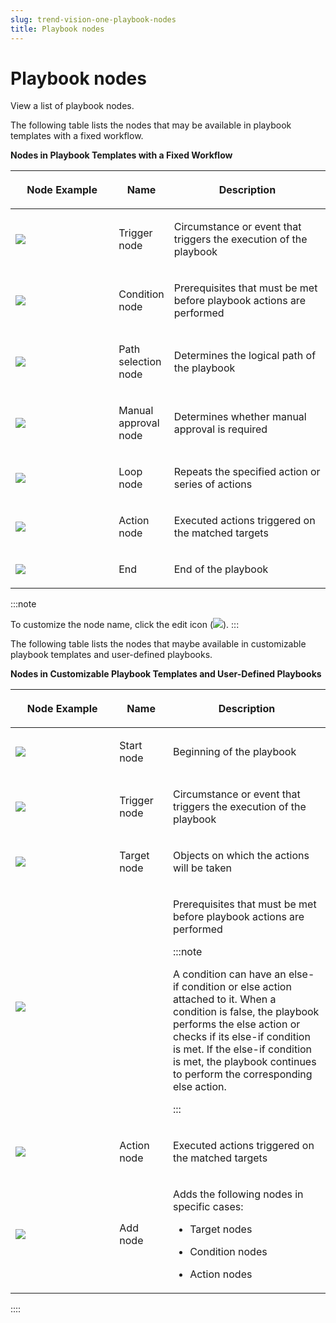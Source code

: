 ```yaml
---
slug: trend-vision-one-playbook-nodes
title: Playbook nodes
---
```

# Playbook nodes

View a list of playbook nodes.

The following table lists the nodes that may be available in playbook templates with a fixed workflow.

**Nodes in Playbook Templates with a Fixed Workflow**

<table>
<colgroup>
<col style="width: 33%" />
<col style="width: 17%" />
<col style="width: 50%" />
</colgroup>
<thead>
<tr>
<th><p>Node Example</p></th>
<th><p>Name</p></th>
<th><p>Description</p></th>
</tr>
</thead>
<tbody>
<tr>
<td><p><img src="./images/trigger=bb7093ad-8f13-4a7b-8138-595c73eb3f03.webp" /></p></td>
<td><p>Trigger node</p></td>
<td><p>Circumstance or event that triggers the execution of the playbook</p></td>
</tr>
<tr>
<td><p><img src="./images/condition_1=20230317091717.webp" /></p></td>
<td><p>Condition node</p></td>
<td><p>Prerequisites that must be met before playbook actions are performed</p></td>
</tr>
<tr>
<td><p><img src="./images/notification_method_selection=20220823083030.webp" /></p></td>
<td><p>Path selection node</p></td>
<td><p>Determines the logical path of the playbook</p></td>
</tr>
<tr>
<td><p><img src="./images/manual_approval=54c6af45-0edf-43e3-bcc2-cc458b58ac34.webp" /></p></td>
<td><p>Manual approval node</p></td>
<td><p>Determines whether manual approval is required</p></td>
</tr>
<tr>
<td><p><img src="./images/loop=4d982234-2ae6-4ed7-835c-46909b6e7c56.webp" /></p></td>
<td><p>Loop node</p></td>
<td><p>Repeats the specified action or series of actions</p></td>
</tr>
<tr>
<td><p><img src="./images/action_1=c7c18aea-c64f-4abc-b4b6-adfc32837677.webp" /></p></td>
<td><p>Action node</p></td>
<td><p>Executed actions triggered on the matched targets</p></td>
</tr>
<tr>
<td><p><img src="./images/end=64700d5e-583c-4ceb-82a2-ba4b5d312bc8.webp" /></p></td>
<td><p>End</p></td>
<td><p>End of the playbook</p></td>
</tr>
</tbody>
</table>

:::note

To customize the node name, click the edit icon (![](/images/edit=6bab3fa2-ec74-4134-97fb-784f64900103.webp)).
:::

The following table lists the nodes that maybe available in customizable playbook templates and user-defined playbooks.

**Nodes in Customizable Playbook Templates and User-Defined Playbooks**

<table>
<colgroup>
<col style="width: 33%" />
<col style="width: 17%" />
<col style="width: 50%" />
</colgroup>
<thead>
<tr>
<th><p>Node Example</p></th>
<th><p>Name</p></th>
<th><p>Description</p></th>
</tr>
</thead>
<tbody>
<tr>
<td><p><img src="./images/start=20230317092020.webp" /></p></td>
<td><p>Start node</p></td>
<td><p>Beginning of the playbook</p></td>
</tr>
<tr>
<td><p><img src="./images/trigger=bb7093ad-8f13-4a7b-8138-595c73eb3f03.webp" /></p></td>
<td><p>Trigger node</p></td>
<td><p>Circumstance or event that triggers the execution of the playbook</p></td>
</tr>
<tr>
<td><p><img src="./images/target=91d0a874-3ff0-4792-bed5-bbd113e85643.webp" /></p></td>
<td><p>Target node</p></td>
<td><p>Objects on which the actions will be taken</p></td>
</tr>
<tr>
<td><p><img src="./images/condition_2=6eaa038c-df89-44d9-98f0-3604d2d3d74c.webp" /></p></td>
<td> </td>
<td><p>Prerequisites that must be met before playbook actions are performed</p>


:::note

<p>A condition can have an else-if condition or else action attached to it. When a condition is false, the playbook performs the else action or checks if its else-if condition is met. If the else-if condition is met, the playbook continues to perform the corresponding else action.</p>


:::

</td>
</tr>
<tr>
<td><p><img src="./images/action_2=e664b571-e23e-4cdd-adb2-18f9fb5d8905.webp" /></p></td>
<td><p>Action node</p></td>
<td><p>Executed actions triggered on the matched targets</p></td>
</tr>
<tr>
<td><p><img src="./images/plus_icon=e074b462-87df-4630-ab7f-552d598013d7.webp" /></p></td>
<td><p>Add node</p></td>
<td><p>Adds the following nodes in specific cases:</p>
<ul>
<li><p>Target nodes</p></li>
<li><p>Condition nodes</p></li>
<li><p>Action nodes</p></li>
</ul></td>
</tr>
</tbody>
</table>
::::
